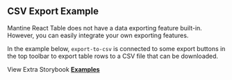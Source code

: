 
<Head>
  <title>CSV Export Example - Mantine React Table Open Docs</title>
  <meta
    name="description"
    content="An example of how to export data to CSV using Mantine React Table."
  />
  <meta
    property="og:title"
    content="Data Exporting Mantine React Table Example"
  />
  <meta
    property="og:description"
    content="Learn how to add data exporting functionality (csv, xls, pdf) to Mantine React Table."
  />
</Head>

## CSV Export Example

Mantine React Table does not have a data exporting feature built-in. However, you can easily integrate your own exporting features.

In the example below, `export-to-csv` is connected to some export buttons in the top toolbar to export table rows to a CSV file that can be downloaded.

<Examples isPage />

View Extra Storybook **[Examples](https://www.mantine-react-table-open.dev/?path=/story/prop-playground--default)**
